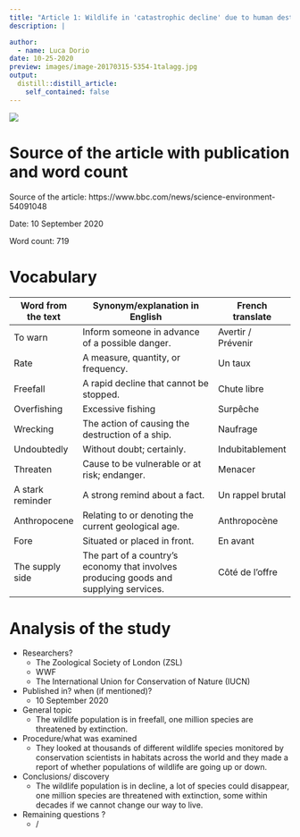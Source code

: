 ```yaml
---
title: "Article 1: Wildlife in 'catastrophic decline' due to human destruction, scientist warn."
description: |

author:
  - name: Luca Dorio
date: 10-25-2020
preview: images/image-20170315-5354-1talagg.jpg
output:
  distill::distill_article:
    self_contained: false
---
```


![](images/image-20170315-5354-1talagg.jpg)

# Source of the article with publication and word count 

Source of the article: https://www.bbc.com/news/science-environment-54091048

Date: 10 September 2020

Word count: 719 

# Vocabulary

|     Word from the   text    |     Synonym/explanation in English                                                           |     French translate      |
|-----------------------------|----------------------------------------------------------------------------------------------|---------------------------|
|     To warn                 |     Inform someone in advance of a possible danger.                                          |     Avertir / Prévenir    |
|     Rate                    |     A measure, quantity, or frequency.                                                       |     Un taux               |
|     Freefall                |     A rapid decline that cannot be stopped.                                                  |     Chute   libre         |
|     Overfishing             |     Excessive fishing                                                                        |     Surpêche              |
|     Wrecking                |     The action of causing the destruction of a ship.                                         |     Naufrage              |
|     Undoubtedly             |     Without doubt; certainly.                                                                |     Indubitablement       |
|     Threaten                |     Cause to be vulnerable or at risk; endanger.                                             |     Menacer               |
|     A stark reminder        |     A strong remind about a fact.                                                            |     Un rappel   brutal    |
|     Anthropocene            |     Relating to or denoting the current geological age.                                      |     Anthropocène          |
|     Fore                    |     Situated or placed in front.                                                             |     En avant              |
|     The supply side         |     The part of a country's economy that involves producing goods and supplying services.    |     Côté de   l’offre     |

# Analysis of the study

- Researchers? 
    + The Zoological Society of London (ZSL)
    + WWF
    + The International Union for Conservation of Nature (IUCN)

- Published in? when (if mentioned)?
    + 10 September 2020 

- General topic
    + The wildlife population is in freefall, one million species are threatened by extinction. 
- Procedure/what was examined
    + They looked at thousands of different wildlife species monitored by conservation scientists in habitats across the world and they made a report of whether populations of wildlife are going up or down. 
    
- Conclusions/ discovery
    + The wildlife population is in decline, a lot of species could disappear, one million species are threatened with extinction, some within decades if we cannot change our way to live.   

- Remaining questions ? 
    + /
